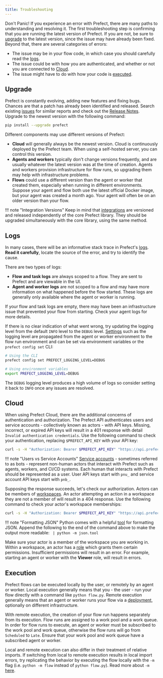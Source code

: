 ```yaml
---
title: Troubleshooting
---
```


Don't Panic! If you experience an error with Prefect, there are many paths to understanding and resolving it. The first troubleshooting step is confirming that you are running the latest version of Prefect. If you are not, be sure to [upgrade](#upgrade) to the latest version, since the issue may have already been fixed. Beyond that, there are several categories of errors:

* The issue may be in your flow code, in which case you should carefully read the [logs](#logs).
* The issue could be with how you are authenticated, and whether or not you are connected to [Cloud](#cloud).
* The issue might have to do with how your code is [executed](#execution).


## Upgrade

Prefect is constantly evolving, adding new features and fixing bugs. Chances are that a patch has already been identified and released. Search existing [issues](https://github.com/PrefectHQ/prefect/issues) for similar reports and check out the [Release Notes](https://github.com/PrefectHQ/prefect/blob/main/RELEASE-NOTES.md). Upgrade to the newest version with the following command:

```bash
pip install --upgrade prefect
```

Different components may use different versions of Prefect:

* **Cloud** will generally always be the newest version. Cloud is continuously deployed by the Prefect team. When using a self-hosted server, you can control this version.
* **Agents and workers** typically don't change versions frequently, and are usually whatever the latest version was at the time of creation. Agents and workers provision infrastructure for flow runs, so upgrading them may help with infrastructure problems.
* **Flows** could use a different version than the agent or worker that created them, especially when running in different environments. Suppose your agent and flow both use the latest official Docker image, but your agent was created a month ago. Your agent will often be on an older version than your flow.

!!! note "Integration Versions"
    Keep in mind that [integrations](/2.11.5/integrations/) are versioned and released independently of the core Prefect library. They should be upgraded simultaneously with the core library, using the same method.


## Logs

In many cases, there will be an informative stack trace in Prefect's [logs](/2.11.5/concepts/logs/). **Read it carefully**, locate the source of the error, and try to identify the cause.

There are two types of logs:

* **Flow and task logs** are always scoped to a flow. They are sent to Prefect and are viewable in the UI.
* **Agent and worker logs** are not scoped to a flow and may have more information on what happened before the flow started. These logs are generally only available where the agent or worker is running.

If your flow and task logs are empty, there may have been an infrastructure issue that prevented your flow from starting. Check your agent logs for more details.

If there is no clear indication of what went wrong, try updating the logging level from the default `INFO` level to the `DEBUG` level. [Settings](/2.11.5/api-ref/prefect/settings/) such as the logging level are propagated from the agent or worker environment to the flow run environment and can be set via environment variables or the `prefect config set` CLI:

```bash
# Using the CLI
prefect config set PREFECT_LOGGING_LEVEL=DEBUG

# Using environment variables
export PREFECT_LOGGING_LEVEL=DEBUG
```

The `DEBUG` logging level produces a high volume of logs so consider setting it back to `INFO` once any issues are resolved.


## Cloud

When using Prefect Cloud, there are the additional concerns of authentication and authorization. The Prefect API authenticates users and service accounts - collectively known as actors - with API keys. Missing, incorrect, or expired API keys will result in a 401 response with detail `Invalid authentication credentials`. Use the following command to check your authentication, replacing `$PREFECT_API_KEY` with your API key:

```bash
curl -s -H "Authorization: Bearer $PREFECT_API_KEY" "https://api.prefect.cloud/api/me/"
```

!!! note "Users vs Service Accounts"
    [Service accounts](/2.11.5/cloud/users/service-accounts/) - sometimes referred to as bots - represent non-human actors that interact with Prefect such as agents, workers, and CI/CD systems. Each human that interacts with Prefect should be represented as a user. User API keys start with `pnu_` and service account API keys start with `pnb_`.

Supposing the response succeeds, let's check our authorization. Actors can be members of [workspaces](/2.11.5/cloud/workspaces/). An actor attempting an action in a workspace they are not a member of will result in a 404 response. Use the following command to check your actor's workspace memberships:

```bash
curl -s -H "Authorization: Bearer $PREFECT_API_KEY" "https://api.prefect.cloud/api/me/workspaces"
```

!!! note "Formatting JSON"
    Python comes with a helpful [tool](https://docs.python.org/3/library/json.html#module-json.tool) for formatting JSON. Append the following to the end of the command above to make the output more readable: ` | python -m json.tool`

Make sure your actor is a member of the workspace you are working in. Within a workspace, an actor has a [role](/2.11.5/cloud/users/roles/) which grants them certain permissions. Insufficient permissions will result in an error. For example, starting an agent or worker with the __Viewer__ role, will result in errors.


## Execution

Prefect flows can be executed locally by the user, or remotely by an agent or worker. Local execution generally means that you - the user - run your flow directly with a command like `python flow.py`. Remote execution generally means that an agent or worker runs your flow via a [deployment](/2.11.5/concepts/deployments/), optionally on different infrastructure.

With remote execution, the creation of your flow run happens separately from its execution. Flow runs are assigned to a work pool and a work queue. In order for flow runs to execute, an agent or worker must be subscribed to the work pool and work queue, otherwise the flow runs will go from `Scheduled` to `Late`. Ensure that your work pool and work queue have a subscribed agent or worker.

Local and remote execution can also differ in their treatment of relative imports. If switching from local to remote execution results in local import errors, try replicating the behavior by executing the flow locally with the `-m` flag (i.e. `python -m flow` instead of `python flow.py`). Read more about `-m` [here](https://stackoverflow.com/a/62923810).
